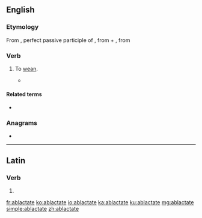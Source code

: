 ==English==

===Etymology===
From {{der|en|la|ablactātus}}, perfect passive participle of {{m|la|ablactō||wean}}, from {{m|la|ab}} + {{m|la|lactō||suckle}}, from {{m|la|lac||milk}}

===Verb===
{{en-verb|ablactat}}

# {{lb|en|rare}} To [[wean]].
#* {{quote-book|title=Edible Medicinal And Non-Medicinal Plants|volume=4|author=T. K. Lim|passage=Clausenamide (p.o., consecutive days) increased the density of hippocampal synapses and the number of mossy nerve fibre buddings in '''ablactated''' mice and adult rats (Zhang et al. 2001).|year=2012}}

====Related terms====
* {{l|en|ablactation}}

===Anagrams===
* {{l|en|cabaletta}}

----

==Latin==

===Verb===
{{la-verb-form|ablactāte}}

# {{inflection of|ablactō||2|p|pres|actv|impr|lang=la}}

[[fr:ablactate]]
[[ko:ablactate]]
[[io:ablactate]]
[[ka:ablactate]]
[[ku:ablactate]]
[[mg:ablactate]]
[[simple:ablactate]]
[[zh:ablactate]]